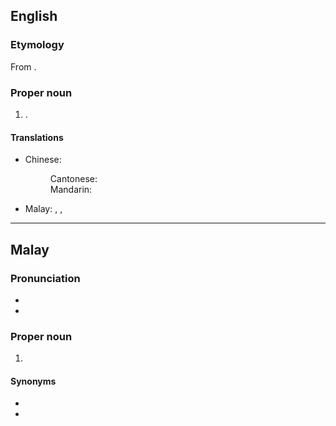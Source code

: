 ==English==
{{wikipedia}}

===Etymology===
From {{bor|en|ms|Seremban}}.

===Proper noun===
{{en-proper noun}}

# {{place|en|capital city|s/Negeri Sembilan|c/Malaysia}}.

====Translations====
{{trans-top|capital of Negeri Sembilan}}
* Chinese:
*: Cantonese: {{t|yue|芙蓉|tr=fu4 jung4}}
*: Mandarin: {{t+|cmn|芙蓉|tr=Fúróng}}
* Malay: {{t|ms|Seremban}}, {{t|ms|Sungai Ujong}}, {{t|ms|Fu Yong}}
{{trans-mid}}
{{trans-bottom}}

----

==Malay==
{{wikipedia|lang=ms}}

===Pronunciation===
* {{IPA|ms|/sərəmban/}}
* {{rhymes|ms|əmban|ban|an}}

===Proper noun===
{{ms-proper noun|j=سرمبن}}

# {{place|ms|capital city|s/Negeri Sembilan|c/Malaysia|t1=Seremban}}

====Synonyms====
* {{l|ms|Fu Yong}}
* {{l|ms|Sungai Ujong}}